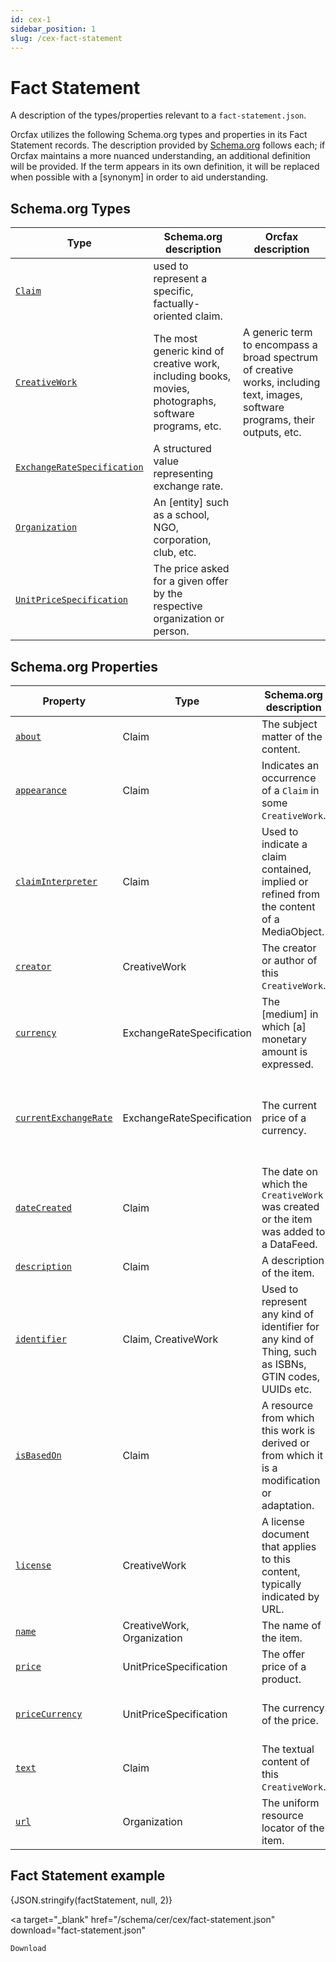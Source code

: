 ```yaml
---
id: cex-1
sidebar_position: 1
slug: /cex-fact-statement
---
```



# Fact Statement

A description of the types/properties relevant to a `fact-statement.json`.

Orcfax utilizes the following Schema.org types and properties in its Fact
Statement records. The description provided by [Schema.org][schema-1] follows
each; if Orcfax maintains a more nuanced understanding, an additional definition
will be provided. If the term appears in its own definition, it will be replaced
when possible with a \[synonym\] in order to aid understanding.

[schema-1]: https://schema.org/

## Schema.org Types

| Type                                  | Schema.org description                                                                                | Orcfax description                                                                                                             |
| ------------------------------------- | ----------------------------------------------------------------------------------------------------- | ------------------------------------------------------------------------------------------------------------------------------ |
| [`Claim`][type-1]                     | used to represent a specific, factually-oriented claim.                                               |                                                                                                                                |
| [`CreativeWork`][type-2]              | The most generic kind of creative work, including books, movies, photographs, software programs, etc. | A generic term to encompass a broad spectrum of creative works, including text, images, software programs, their outputs, etc. |
| [`ExchangeRateSpecification`][type-3] | A structured value representing exchange rate.                                                        |                                                                                                                                |
| [`Organization`][type-4]              | An \[entity\] such as a school, NGO, corporation, club, etc.                                          |                                                                                                                                |
| [`UnitPriceSpecification`][type-5]    | The price asked for a given offer by the respective organization or person.                           |                                                                                                                                |

[type-1]: https://schema.org/Claim
[type-2]: https://schema.org/CreativeWork
[type-3]: https://schema.org/ExchangeRateSpecification
[type-4]: https://schema.org/Organization
[type-5]: https://schema.org/UnitPriceSpecification

## Schema.org Properties

| Property                        | Type                       | Schema.org description                                                                                | Orcfax definition                                                                                         |
| ------------------------------- | -------------------------- | ----------------------------------------------------------------------------------------------------- | --------------------------------------------------------------------------------------------------------- |
| [`about`][prop-1]               | Claim                      | The subject matter of the content.                                                                    |                                                                                                           |
| [`appearance`][prop-2]          | Claim                      | Indicates an occurrence of a `Claim` in some `CreativeWork`.                                          |                                                                                                           |
| [`claimInterpreter`][prop-3]    | Claim                      | Used to indicate a claim contained, implied or refined from the content of a MediaObject.             | An entity that has derived a `Claim`, implied or refined from, the content of one or more `MediaObjects`. |
| [`creator`][prop-4]             | CreativeWork               | The creator or author of this `CreativeWork`.                                                         |                                                                                                           |
| [`currency`][prop-5]            | ExchangeRateSpecification  | The \[medium\] in which \[a\] monetary amount is expressed.                                           |                                                                                                           |
| [`currentExchangeRate`][prop-6] | ExchangeRateSpecification  | The current price of a currency.                                                                      | The current value of the quote currency against a base currency.                                          |
| [`dateCreated`][prop-7]         | Claim                      | The date on which the `CreativeWork` was created or the item was added to a DataFeed.                 |                                                                                                           |
| [`description`][prop-8]         | Claim                      | A description of the item.                                                                            |                                                                                                           |
| [`identifier`][prop-9]          | Claim, CreativeWork        | Used to represent any kind of identifier for any kind of Thing, such as ISBNs, GTIN codes, UUIDs etc. |                                                                                                           |
| [`isBasedOn`][prop-10]          | Claim                      | A resource from which this work is derived or from which it is a modification or adaptation.          |                                                                                                           |
| [`license`][prop-11]            | CreativeWork               | A license document that applies to this content, typically indicated by URL.                          |                                                                                                           |
| [`name`][prop-12]               | CreativeWork, Organization | The name of the item.                                                                                 |                                                                                                           |
| [`price`][prop-13]              | UnitPriceSpecification     | The offer price of a product.                                                                         | The stated cost of a thing.                                                                               |
| [`priceCurrency`][prop-14]      | UnitPriceSpecification     | The currency of the price.                                                                            | The currency in which the price is expressed.                                                             |
| [`text`][prop-15]               | Claim                      | The textual content of this `CreativeWork`.                                                           |                                                                                                           |
| [`url`][prop-16]                | Organization               | The uniform resource locator of the item.                                                             |                                                                                                           |

[prop-1]: https://schema.org/about
[prop-2]: https://schema.org/appearance
[prop-3]: https://schema.org/claimInterpreter
[prop-4]: https://schema.org/creator
[prop-5]: https://schema.org/currency
[prop-6]: https://schema.org/currentExchangeRate
[prop-7]: https://schema.org/dateCreated
[prop-8]: https://schema.org/description
[prop-9]: https://schema.org/identifier
[prop-10]: https://schema.org/isBasedOn
[prop-11]: https://schema.org/license
[prop-12]: https://schema.org/name
[prop-13]: https://schema.org/price
[prop-14]: https://schema.org/priceCurrency
[prop-15]: https://schema.org/text
[prop-16]: https://schema.org/url

## Fact Statement example

<CodeBlock language="jsx">{JSON.stringify(factStatement, null, 2)}</CodeBlock>

<a
    target="_blank"
    href="/schema/cer/cex/fact-statement.json"
    download="fact-statement.json"
>
    Download
</a>
